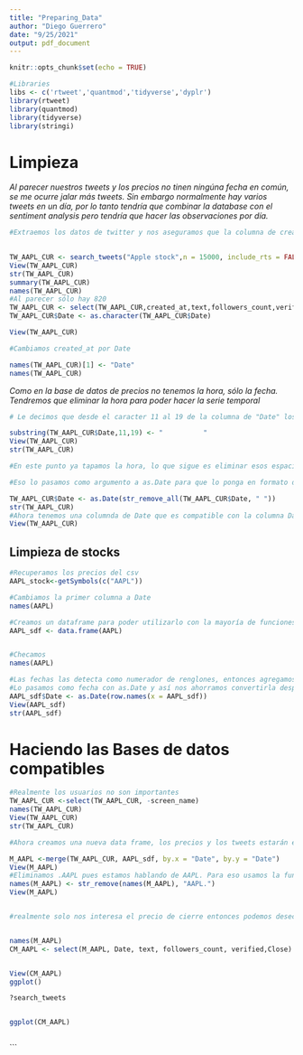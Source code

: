 ```yaml
---
title: "Preparing_Data"
author: "Diego Guerrero"
date: "9/25/2021"
output: pdf_document
---
```


```r
knitr::opts_chunk$set(echo = TRUE)
```


```r
#Libraries
libs <- c('rtweet','quantmod','tidyverse','dyplr')
library(rtweet)
library(quantmod)
library(tidyverse)
library(stringi)


```
# Limpieza
*Al parecer nuestros tweets y los precios no tinen ningúna fecha en común, se me ocurre jalar más tweets. Sin embargo normalmente hay varios tweets en un día, por lo tanto tendría que combinar la database con el sentiment analysis pero tendría que hacer las observaciones por día.*
```r

#Extraemos los datos de twitter y nos aseguramos que la columna de created_at sea caracter para poder pasarlo a Date

  
TW_AAPL_CUR <- search_tweets("Apple stock",n = 15000, include_rts = FALSE,lang = "en")
View(TW_AAPL_CUR)
str(TW_AAPL_CUR)
summary(TW_AAPL_CUR)
names(TW_AAPL_CUR)
#Al parecer sólo hay 820
TW_AAPL_CUR <- select(TW_AAPL_CUR,created_at,text,followers_count,verified)
TW_AAPL_CUR$Date <- as.character(TW_AAPL_CUR$Date)

View(TW_AAPL_CUR)

#Cambiamos created_at por Date

names(TW_AAPL_CUR)[1] <- "Date"
names(TW_AAPL_CUR)


```

*Como en la base de datos de precios no tenemos la hora, sólo la fecha. Tendremos que eliminar la hora para poder hacer la serie temporal*

```r

# Le decimos que desde el caracter 11 al 19 de la columna de "Date" los reemplace por "         ", es importante notar que estos espacios actúan como un corrector, tienen que ser el mismo número que los caracteres, sino, no alcanzarán a taparlos. 

substring(TW_AAPL_CUR$Date,11,19) <- "          "
View(TW_AAPL_CUR)
str(TW_AAPL_CUR)

#En este punto ya tapamos la hora, lo que sigue es eliminar esos espacios usando str_remove_all, le pasamos la columna como la strng y en el patrón ponemos " " para que busque por espacios. 

#Eso lo pasamos como argumento a as.Date para que lo ponga en formato de fecha. 

TW_AAPL_CUR$Date <- as.Date(str_remove_all(TW_AAPL_CUR$Date, " "))
str(TW_AAPL_CUR)
#Ahora tenemos una columnda de Date que es compatible con la columna Date de la DB de precios. 
View(TW_AAPL_CUR)


```
## Limpieza de stocks

```r
#Recuperamos los precios del csv
AAPL_stock<-getSymbols(c("AAPL"))

#Cambiamos la primer columna a Date
names(AAPL)

#Creamos un dataframe para poder utilizarlo con la mayoría de funciones en R, sin embargo dejamos AAPL ya que puede usarse para sacarle mucho jugo con el paquete de quantmod, como el uso de indicadores.
AAPL_sdf <- data.frame(AAPL) 


#Checamos
names(AAPL)

#Las fechas las detecta como numerador de renglones, entonces agregamos una nueva columna con estos para poder usarla
#Lo pasamos como fecha con as.Date y así nos ahorramos convertirla después. 
AAPL_sdf$Date <- as.Date(row.names(x = AAPL_sdf))
View(AAPL_sdf)
str(AAPL_sdf)


```
# Haciendo las Bases de datos compatibles

```r
#Realmente los usuarios no son importantes
TW_AAPL_CUR <-select(TW_AAPL_CUR, -screen_name)
names(TW_AAPL_CUR)
View(TW_AAPL_CUR)
str(TW_AAPL_CUR)

#Ahora creamos una nueva data frame, los precios y los tweets estarán en una misma fila si es que coinciden las fechas 

M_AAPL <-merge(TW_AAPL_CUR, AAPL_sdf, by.x = "Date", by.y = "Date")
View(M_AAPL)
#Eliminamos .AAPL pues estamos hablando de AAPL. Para eso usamos la función str_remove. 
names(M_AAPL) <- str_remove(names(M_AAPL), "AAPL.") 
View(M_AAPL)


#realmente solo nos interesa el precio de cierre entonces podemos desechar las demás columnas y 


names(M_AAPL)
CM_AAPL <- select(M_AAPL, Date, text, followers_count, verified,Close)


View(CM_AAPL)
ggplot()

```




```r
?search_tweets


ggplot(CM_AAPL)



```

```


